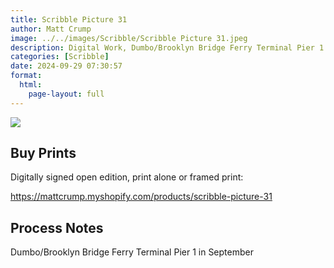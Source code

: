 ```yaml
---
title: Scribble Picture 31
author: Matt Crump
image: ../../images/Scribble/Scribble Picture 31.jpeg
description: Digital Work, Dumbo/Brooklyn Bridge Ferry Terminal Pier 1
categories: [Scribble]
date: 2024-09-29 07:30:57
format:
  html:
    page-layout: full
---
```


![](../../images/Scribble/Scribble Picture 31.jpeg)

## Buy Prints

Digitally signed open edition, print alone or framed print:

<https://mattcrump.myshopify.com/products/scribble-picture-31>

## Process Notes

Dumbo/Brooklyn Bridge Ferry Terminal Pier 1 in September
